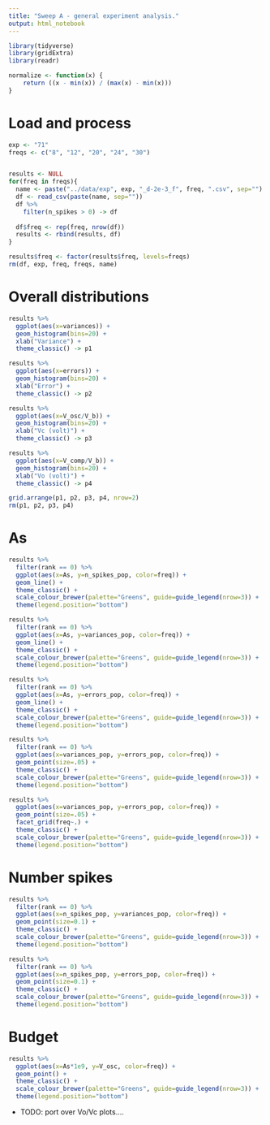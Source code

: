 ```yaml
---
title: "Sweep A - general experiment analysis."
output: html_notebook
---
```


```r
library(tidyverse)
library(gridExtra)
library(readr)

normalize <- function(x) {
    return ((x - min(x)) / (max(x) - min(x)))
}
```


# Load and process

```r
exp <- "71"
freqs <- c("8", "12", "20", "24", "30")


results <- NULL
for(freq in freqs){
  name <- paste("../data/exp", exp, "_d-2e-3_f", freq, ".csv", sep="")
  df <- read_csv(paste(name, sep=""))
  df %>%
    filter(n_spikes > 0) -> df
  
  df$freq <- rep(freq, nrow(df))
  results <- rbind(results, df)
}

results$freq <- factor(results$freq, levels=freqs)
rm(df, exp, freq, freqs, name)
```


# Overall distributions

```r
results %>% 
  ggplot(aes(x=variances)) +
  geom_histogram(bins=20) + 
  xlab("Variance") +
  theme_classic() -> p1

results %>% 
  ggplot(aes(x=errors)) +
  geom_histogram(bins=20) + 
  xlab("Error") +
  theme_classic() -> p2

results %>% 
  ggplot(aes(x=V_osc/V_b)) +
  geom_histogram(bins=20) +
  xlab("Vc (volt)") +
  theme_classic() -> p3

results %>% 
  ggplot(aes(x=V_comp/V_b)) +
  geom_histogram(bins=20) +
  xlab("Vo (volt)") +
  theme_classic() -> p4

grid.arrange(p1, p2, p3, p4, nrow=2)
rm(p1, p2, p3, p4)
```


# As

```r
results %>% 
  filter(rank == 0) %>% 
  ggplot(aes(x=As, y=n_spikes_pop, color=freq)) +
  geom_line() + 
  theme_classic() +
  scale_colour_brewer(palette="Greens", guide=guide_legend(nrow=3)) +
  theme(legend.position="bottom") 
```

```r
results %>% 
  filter(rank == 0) %>% 
  ggplot(aes(x=As, y=variances_pop, color=freq)) +
  geom_line() + 
  theme_classic() +
  scale_colour_brewer(palette="Greens", guide=guide_legend(nrow=3)) +
  theme(legend.position="bottom") 
```


```r
results %>% 
  filter(rank == 0) %>% 
  ggplot(aes(x=As, y=errors_pop, color=freq)) +
  geom_line() + 
  theme_classic() +
  scale_colour_brewer(palette="Greens", guide=guide_legend(nrow=3)) +
  theme(legend.position="bottom") 
```


```r
results %>% 
  filter(rank == 0) %>% 
  ggplot(aes(x=variances_pop, y=errors_pop, color=freq)) +
  geom_point(size=.05) + 
  theme_classic() +
  scale_colour_brewer(palette="Greens", guide=guide_legend(nrow=3)) +
  theme(legend.position="bottom") 
```


```r
results %>% 
  ggplot(aes(x=variances_pop, y=errors_pop, color=freq)) +
  geom_point(size=.05) + 
  facet_grid(freq~.) +
  theme_classic() +
  scale_colour_brewer(palette="Greens", guide=guide_legend(nrow=3)) +
  theme(legend.position="bottom") 
```

# Number spikes

```r
results %>% 
  filter(rank == 0) %>% 
  ggplot(aes(x=n_spikes_pop, y=variances_pop, color=freq)) +
  geom_point(size=0.1) + 
  theme_classic() +
  scale_colour_brewer(palette="Greens", guide=guide_legend(nrow=3)) +
  theme(legend.position="bottom") 
```

```r
results %>% 
  filter(rank == 0) %>% 
  ggplot(aes(x=n_spikes_pop, y=errors_pop, color=freq)) +
  geom_point(size=0.1) + 
  theme_classic() +
  scale_colour_brewer(palette="Greens", guide=guide_legend(nrow=3)) +
  theme(legend.position="bottom") 
```


# Budget 

```r
results %>% 
  ggplot(aes(x=As*1e9, y=V_osc, color=freq)) +
  geom_point() + 
  theme_classic() +
  scale_colour_brewer(palette="Greens", guide=guide_legend(nrow=3)) +
  theme(legend.position="bottom") 
```

- TODO: port over Vo/Vc plots....
